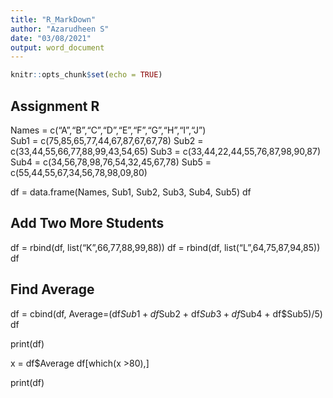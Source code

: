 ---
title: "R_MarkDown"
author: "Azarudheen S"
date: "03/08/2021"
output: word_document
---

```{r setup, include=FALSE}
knitr::opts_chunk$set(echo = TRUE)
```


## Assignment R

Names = c("A","B","C","D","E","F","G","H","I","J")  
Sub1 = c(75,85,65,77,44,67,87,67,67,78)
Sub2 = c(33,44,55,66,77,88,99,43,54,65)
Sub3 = c(33,44,22,44,55,76,87,98,90,87)
Sub4 = c(34,56,78,98,76,54,32,45,67,78)
Sub5 = c(55,44,55,67,34,56,78,98,09,80)

df = data.frame(Names, Sub1, Sub2, Sub3, Sub4, Sub5)
df

## Add Two More Students

df = rbind(df, list("K",66,77,88,99,88))
df = rbind(df, list("L",64,75,87,94,85))
df

## Find Average

df = cbind(df, Average=(df$Sub1 + df$Sub2 + df$Sub3 + df$Sub4 + df$Sub5)/5)
df

print(df)

x = df$Average
df[which(x >80),]

print(df)

